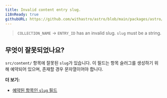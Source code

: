 ```yaml
---
title: Invalid content entry slug.
i18nReady: true
githubURL: https://github.com/withastro/astro/blob/main/packages/astro/src/core/errors/errors-data.ts
---
```


> `COLLECTION_NAME` → `ENTRY_ID` has an invalid slug. `slug` must be a string.

## 무엇이 잘못되었나요?

`src/content/` 항목에 잘못된 `slug`가 있습니다. 이 필드는 항목 슬러그를 생성하기 위해 예약되어 있으며, 존재할 경우 문자열이어야 합니다.

**더 보기:**

-  [예약된 항목인 `slug` 필드](/ko/guides/content-collections/)